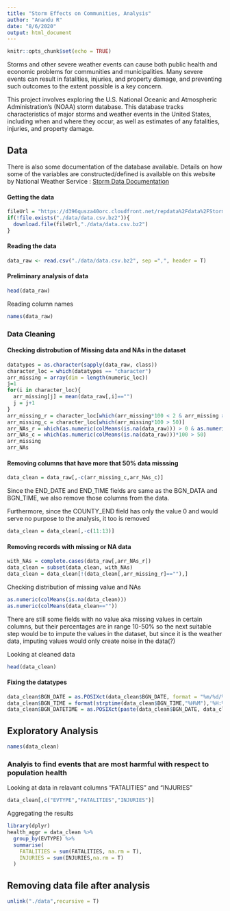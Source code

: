 ```yaml
---
title: "Storm Effects on Communities, Analysis"
author: "Anandu R"
date: "8/6/2020"
output: html_document
---
```


```r
knitr::opts_chunk$set(echo = TRUE)
```

Storms and other severe weather events can cause both public health and economic
problems for communities and municipalities. Many severe events can result in
fatalities, injuries, and property damage, and preventing such outcomes to the 
extent possible is a key concern.

This project involves exploring the U.S. National Oceanic and Atmospheric
Administration's (NOAA) storm database. This database tracks characteristics of 
major storms and weather events in the United States, including when and where 
they occur, as well as estimates of any fatalities, injuries, and property
damage.

## Data
There is also some documentation of the database available. Details on how some 
of the variables are constructed/defined is available on this website by
National Weather Service : [Storm Data Documentation]("https://d396qusza40orc.cloudfront.net/repdata%2Fpeer2_doc%2Fpd01016005curr.pdf")

#### Getting the data 
```r
fileUrl = "https://d396qusza40orc.cloudfront.net/repdata%2Fdata%2FStormData.csv.bz2"
if(!file.exists("./data/data.csv.bz2")){
  download.file(fileUrl,"./data/data.csv.bz2")
}
```

#### Reading the data
```r
data_raw <- read.csv("./data/data.csv.bz2", sep =",", header = T)
```

#### Preliminary analysis of data

```r
head(data_raw)
```

Reading column names 
```r
names(data_raw)
```


### Data Cleaning 
#### Checking distrobution of Missing data and NAs in the dataset 
```r
datatypes = as.character(sapply(data_raw, class))
character_loc = which(datatypes == "character")
arr_missing = array(dim = length(numeric_loc))
j=1
for(i in character_loc){
  arr_missing[j] = mean(data_raw[,i]=="")
  j = j+1
}
arr_missing_r = character_loc[which(arr_missing*100 < 2 & arr_missing > 0)]
arr_missing_c = character_loc[which(arr_missing*100 > 50)]
arr_NAs_r = which(as.numeric(colMeans(is.na(data_raw))) > 0 & as.numeric(colMeans(is.na(data_raw)))*100 < 2)
arr_NAs_c = which(as.numeric(colMeans(is.na(data_raw)))*100 > 50)
arr_missing
arr_NAs
```

#### Removing columns that have more that 50% data misssing
```r
data_clean = data_raw[,-c(arr_missing_c,arr_NAs_c)]
```

Since the END_DATE and END_TIME fields are same as the BGN_DATA and BGN_TIME, we 
also remove those columns from the data.

Furthermore, since the COUNTY_END field has only the value 0 and would serve no
purpose to the analysis, it too is removed

```r
data_clean = data_clean[,-c(11:13)]
```


#### Removing records with missing or NA data
```r
with_NAs = complete.cases(data_raw[,arr_NAs_r])
data_clean = subset(data_clean, with_NAs)
data_clean = data_clean[!(data_clean[,arr_missing_r]==""),]
```

Checking distribution of missing value and NAs
```r
as.numeric(colMeans(is.na(data_clean)))
as.numeric(colMeans(data_clean==""))
```
There are still some fields with no value aka missing values in certain columns,
but their percentages are in range 10-50% so the next suitable step would be to 
impute the values in the dataset, but since it is the weather data, imputing 
values would only create noise in the data(?)

Looking at cleaned data 
```r
head(data_clean)
```

#### Fixing the datatypes
```r
data_clean$BGN_DATE = as.POSIXct(data_clean$BGN_DATE, format = "%m/%d/%Y %H:%M:%S")
data_clean$BGN_TIME = format(strptime(data_clean$BGN_TIME,"%H%M"),'%H:%M')
data_clean$BGN_DATETIME = as.POSIXct(paste(data_clean$BGN_DATE, data_clean$BGN_TIME), format="%Y-%m-%d %H:%M")
```


## Exploratory Analysis 

```r
names(data_clean)
```

### Analyis to find events that are most harmful with respect to population health

Looking at data in relavant columns "FATALITIES" and "INJURIES"
```r
data_clean[,c("EVTYPE","FATALITIES","INJURIES")]
```

Aggregating the results
```r
library(dplyr)
health_aggr = data_clean %>%
  group_by(EVTYPE) %>%
  summarise(
    FATALITIES = sum(FATALITIES, na.rm = T),
    INJURIES = sum(INJURIES,na.rm = T)
  )
```



## Removing data file after analysis
```r
unlink("./data",recursive = T)
```


